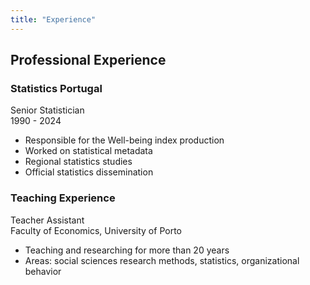 ```yaml
---
title: "Experience"
---
```


## Professional Experience

### Statistics Portugal
Senior Statistician  
1990 - 2024

- Responsible for the Well-being index production
- Worked on statistical metadata
- Regional statistics studies
- Official statistics dissemination

### Teaching Experience
Teacher Assistant  
Faculty of Economics, University of Porto

- Teaching and researching for more than 20 years
- Areas: social sciences research methods, statistics, organizational behavior
